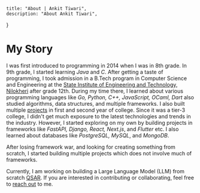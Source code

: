 
    title: "About | Ankit Tiwari",
    description: "About Ankit Tiwari",
}

# My Story

I was first introduced to programming in 2014 when I was in 8th grade. In 9th grade, I started learning *Java* and *C*. After getting a taste of programming, I took admission in a B.Tech program in Computer Science and Engineering at the [State Institute of Engineering and Technology, Nilokheri](https://www.gecnilokheri.ac.in) after grade 12th. During my time there, I learned about various programming languages like *Go, Python, C++, JavaScript, OCaml, Dart* also studied algorithms, data structures, and multiple frameworks. I also built multiple [projects](./projects) in first and second year of college.
Since it was a tier-3 college, I didn't get much exposure to the latest technologies and trends in the industry. However, I started exploring on my own by building projects in frameworks like *FastAPI, Django, React, Next.js*, and *Flutter* etc. I also learned about databases like *PostgreSQL, MySQL*, and *MongoDB*.

After losing framework war, and looking for creating something from scratch, I started building multiple projects which does not involve much of frameworks.

Currently, I am working on building a Large Language Model (LLM) from scratch [QSAR](https://github.com/Anktw/QSAR). If you are interested in contributing or collaborating, feel free to [reach out](./contact) to me.
